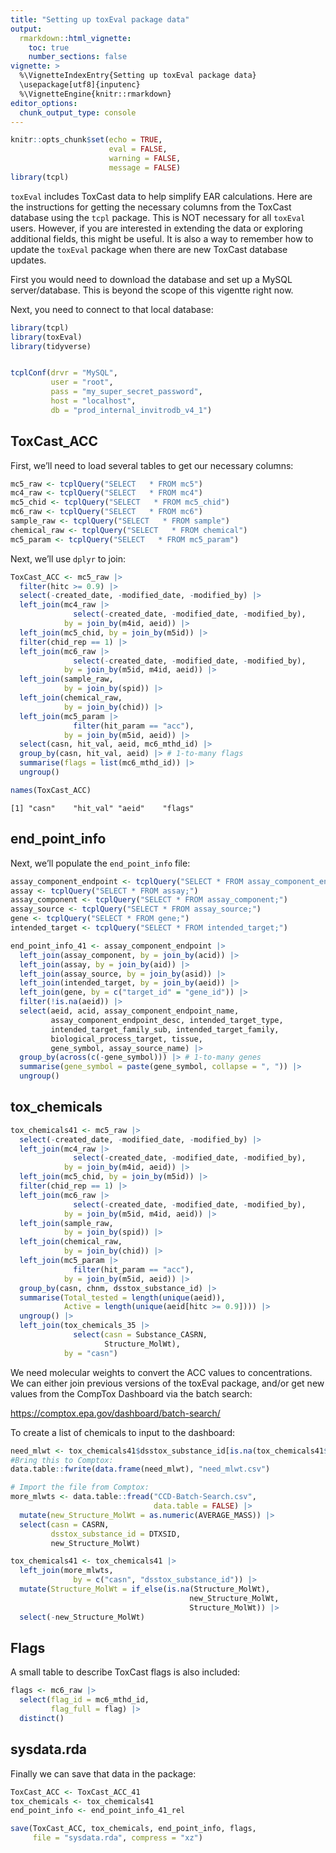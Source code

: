 ```yaml
---
title: "Setting up toxEval package data"
output: 
  rmarkdown::html_vignette:
    toc: true
    number_sections: false
vignette: >
  %\VignetteIndexEntry{Setting up toxEval package data}
  \usepackage[utf8]{inputenc}
  %\VignetteEngine{knitr::rmarkdown}
editor_options: 
  chunk_output_type: console
---
```


```r
knitr::opts_chunk$set(echo = TRUE,
                      eval = FALSE,
                      warning = FALSE,
                      message = FALSE)
library(tcpl)
```

`toxEval` includes ToxCast data to help simplify EAR calculations. Here are the instructions for getting the necessary columns from the ToxCast database using the `tcpl` package. This is NOT necessary for all `toxEval` users. However, if you are interested in extending the data or exploring additional fields, this might be useful. It is also a way to remember how to update the `toxEval` package when there are new ToxCast database updates.

First you would need to download the database and set up a MySQL server/database. This is beyond the scope of this vigentte right now. 

Next, you need to connect to that local database:

```r
library(tcpl)
library(toxEval)
library(tidyverse)


tcplConf(drvr = "MySQL", 
         user = "root",
         pass = "my_super_secret_password",
         host = "localhost", 
         db = "prod_internal_invitrodb_v4_1")


```

## ToxCast_ACC

First, we'll need to load several tables to get our necessary columns:

```r
mc5_raw <- tcplQuery("SELECT   * FROM mc5")
mc4_raw <- tcplQuery("SELECT   * FROM mc4")
mc5_chid <- tcplQuery("SELECT   * FROM mc5_chid")
mc6_raw <- tcplQuery("SELECT   * FROM mc6")
sample_raw <- tcplQuery("SELECT   * FROM sample")
chemical_raw <- tcplQuery("SELECT   * FROM chemical")
mc5_param <- tcplQuery("SELECT   * FROM mc5_param")
```

Next, we'll use `dplyr` to join:

```r
ToxCast_ACC <- mc5_raw |> 
  filter(hitc >= 0.9) |> 
  select(-created_date, -modified_date, -modified_by) |> 
  left_join(mc4_raw |> 
              select(-created_date, -modified_date, -modified_by),
            by = join_by(m4id, aeid)) |> 
  left_join(mc5_chid, by = join_by(m5id)) |> 
  filter(chid_rep == 1) |> 
  left_join(mc6_raw |> 
              select(-created_date, -modified_date, -modified_by),
            by = join_by(m5id, m4id, aeid)) |> 
  left_join(sample_raw,
            by = join_by(spid)) |> 
  left_join(chemical_raw,
            by = join_by(chid)) |> 
  left_join(mc5_param |> 
              filter(hit_param == "acc"),
            by = join_by(m5id, aeid)) |> 
  select(casn, hit_val, aeid, mc6_mthd_id) |> 
  group_by(casn, hit_val, aeid) |> # 1-to-many flags
  summarise(flags = list(mc6_mthd_id)) |> 
  ungroup()

names(ToxCast_ACC)

```

```
[1] "casn"    "hit_val" "aeid"    "flags" 
```

## end_point_info

Next, we'll populate the `end_point_info` file:

```r

assay_component_endpoint <- tcplQuery("SELECT * FROM assay_component_endpoint;")
assay <- tcplQuery("SELECT * FROM assay;")
assay_component <- tcplQuery("SELECT * FROM assay_component;")
assay_source <- tcplQuery("SELECT * FROM assay_source;")
gene <- tcplQuery("SELECT * FROM gene;")
intended_target <- tcplQuery("SELECT * FROM intended_target;")

end_point_info_41 <- assay_component_endpoint |> 
  left_join(assay_component, by = join_by(acid)) |> 
  left_join(assay, by = join_by(aid)) |> 
  left_join(assay_source, by = join_by(asid)) |> 
  left_join(intended_target, by = join_by(aeid)) |> 
  left_join(gene, by = c("target_id" = "gene_id")) |> 
  filter(!is.na(aeid)) |> 
  select(aeid, acid, assay_component_endpoint_name, 
         assay_component_endpoint_desc, intended_target_type, 
         intended_target_family_sub, intended_target_family,
         biological_process_target, tissue, 
         gene_symbol, assay_source_name) |> 
  group_by(across(c(-gene_symbol))) |> # 1-to-many genes
  summarise(gene_symbol = paste(gene_symbol, collapse = ", ")) |> 
  ungroup()

```

## tox_chemicals

```r
tox_chemicals41 <- mc5_raw |> 
  select(-created_date, -modified_date, -modified_by) |> 
  left_join(mc4_raw |> 
              select(-created_date, -modified_date, -modified_by),
            by = join_by(m4id, aeid)) |> 
  left_join(mc5_chid, by = join_by(m5id)) |> 
  filter(chid_rep == 1) |> 
  left_join(mc6_raw |> 
              select(-created_date, -modified_date, -modified_by),
            by = join_by(m5id, m4id, aeid)) |> 
  left_join(sample_raw,
            by = join_by(spid)) |> 
  left_join(chemical_raw,
            by = join_by(chid)) |> 
  left_join(mc5_param |> 
              filter(hit_param == "acc"),
            by = join_by(m5id, aeid)) |> 
  group_by(casn, chnm, dsstox_substance_id) |> 
  summarise(Total_tested = length(unique(aeid)),
            Active = length(unique(aeid[hitc >= 0.9]))) |> 
  ungroup() |> 
  left_join(tox_chemicals_35 |> 
              select(casn = Substance_CASRN,
                     Structure_MolWt),
            by = "casn")
```

We need molecular weights to convert the ACC values to concentrations. We can either join previous versions of the toxEval package, and/or get new values from the CompTox Dashboard via the batch search:

<https://comptox.epa.gov/dashboard/batch-search/>

To create a list of chemicals to input to the dashboard:

```r
need_mlwt <- tox_chemicals41$dsstox_substance_id[is.na(tox_chemicals41$Structure_MolWt)]
#Bring this to Comptox:
data.table::fwrite(data.frame(need_mlwt), "need_mlwt.csv")  
```


```r
# Import the file from Comptox:
more_mlwts <- data.table::fread("CCD-Batch-Search.csv",
                                data.table = FALSE) |> 
  mutate(new_Structure_MolWt = as.numeric(AVERAGE_MASS)) |> 
  select(casn = CASRN,
         dsstox_substance_id = DTXSID,
         new_Structure_MolWt)

tox_chemicals41 <- tox_chemicals41 |> 
  left_join(more_mlwts, 
              by = c("casn", "dsstox_substance_id")) |> 
  mutate(Structure_MolWt = if_else(is.na(Structure_MolWt),
                                        new_Structure_MolWt,
                                        Structure_MolWt)) |> 
  select(-new_Structure_MolWt)
```

## Flags

A small table to describe ToxCast flags is also included:

```r
flags <- mc6_raw |> 
  select(flag_id = mc6_mthd_id,
         flag_full = flag) |> 
  distinct()

```


## sysdata.rda

Finally we can save that data in the package:

```r
ToxCast_ACC <- ToxCast_ACC_41
tox_chemicals <- tox_chemicals41
end_point_info <- end_point_info_41_rel

save(ToxCast_ACC, tox_chemicals, end_point_info, flags,
     file = "sysdata.rda", compress = "xz")

```
